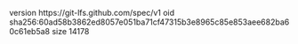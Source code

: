 version https://git-lfs.github.com/spec/v1
oid sha256:60ad58b3862ed8057e051ba71cf47315b3e8965c85e853aee682ba60c61eb5a8
size 14178
